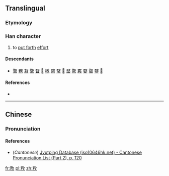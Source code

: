 ==Translingual==

===Etymology===
{{Han compound|矛|攴|alt2=攵|ls=psc}}

===Han character===
{{Han char|rn=66|rad=攴|as=05|sn=9|four=|canj=弓竹人大 (NHOK)|ids=⿰[[矛]][[攵]]}}

# to [[put forth]] [[effort]]

====Descendants====
* [[鶩]] [[務]] [[䓮]] [[鞪]] [[瞀]] [[𦎦]] [[㮘]] [[楘]] [[㡔]] [[𩭾]] [[嵍]] [[騖]] [[霚]] [[婺]] [[蝥]] [[鍪]] [[𨡭]]

====References====
* {{Han ref|kx=0469.240|dkj=13160|dj=0820.040|hdz=21455.120|uh=6544|ud=25924}}

----

==Chinese==
{{zh-hanzi-box|[[敄]]}}

===Pronunciation===
{{zh-pron
|m=wù
|c=mou6
|mc=y
|oc=y
|ma=
|cat=v
}}

====References====
* (''Cantonese'') [http://www.iso10646hk.net/jp/document/download.jsp Jyutping Database (iso10646hk.net) - Cantonese Pronunciation List (Part 2), p. 120]

[[fr:敄]]
[[pl:敄]]
[[zh:敄]]